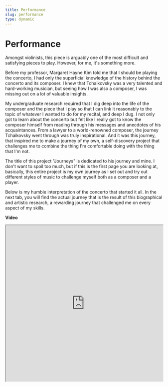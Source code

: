 ```yaml
---
title: Performance
slug: performance
type: dynamic
---
```


<h1 class="main-topic" style={{ textAlign: "center" }}>
  Performance
</h1>

<div id="Performanceparagraph">

Amongst violinists, this piece is arguably one of the most difficult and satisfying pieces to play. However, for me, it's something more.

Before my professor, Margaret Hayne Kim told me that I should be playing the concerto, I had only the superficial knowledge of the history behind the concerto and its composer. I knew that Tchaikovsky was a very talented and hard-working musician, but seeing how I was also a composer, I was missing out on a lot of valuable insights.

My undergraduate research required that I dig deep into the life of the composer and the piece that I play so that I can link it reasonably to the topic of whatever I wanted to do for my recital, and deep I dug. I not only got to learn about the concerto but felt like I really got to know the composer himself from reading through his messages and anecdotes of his acquaintances. From a lawyer to a world-renowned composer, the journey Tchaikovsky went through was truly inspirational. And it was this journey, that inspired me to make a journey of my own, a self-discovery project that challenges me to combine the thing I'm comfortable doing with the thing that I'm not.

The title of this project "Journeys" is dedicated to his journey and mine. I don't want to spoil too much, but if this is the first page you are looking at, basically, this entire project is my own journey as I set out and try out different styles of music to challenge myself both as a composer and a player.

Below is my humble interpretation of the concerto that started it all. In the next tab, you will find the actual journey that is the result of this biographical and artistic research, a rewarding journey that challenged me on every aspect of my skills.

<strong id="Video">Video</strong>

<div id="Videoparagraph">

<iframe
  width="100%"
  height="500px"
  src="https://www.youtube.com/embed/vWmOYGTc1-k"
  allow="fullscreen"
/>

</div>

</div>
